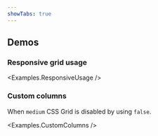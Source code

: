 ```yaml
---
showTabs: true
---
```



## Demos

### Responsive grid usage

<Examples.ResponsiveUsage />

### Custom columns

When `medium` CSS Grid is disabled by using `false`.

<Examples.CustomColumns />
